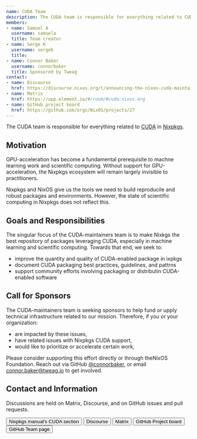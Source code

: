 ```yaml
---
name: CUDA Team
description: The CUDA team is responsible for everything related to CUDA in Nixpkgs.
members:
- name: Samuel A
  username: samuela
  title: Team creator
- name: Serge K
  username: sergek
  title:
- name: Connor Baker
  username: connorbaker
  title: Sponsored by Tweag
contact:
- name: Discourse
  href: https://discourse.nixos.org/t/announcing-the-nixos-cuda-maintainers-team-and-a-call-for-maintainers/18074
- name: Matrix
  href: https://app.element.io/#/room/#cuda:nixos.org
- name: GitHub project board
  href: https://github.com/orgs/NixOS/projects/27
---
```


The CUDA team is responsible for everything related to
[CUDA](https://developer.nvidia.com/cuda-zone) in
[Nixpkgs](https://github.com/NixOS/nixpkgs).

## Motivation

GPU-acceleration has become a fundamental prerequisite to machne learning work
and scientific computing. Without support for GPU-acceleration, the Nixpkgs
ecosystem will remain largely invisible to practitioners.

Nixpkgs and NixOS give us the tools we need to build reproducile and robust
packages and environments. However, the state of scientific computing in
Nixpkgs does not reflect this.

## Goals and Responsibilities

The singular focus of the CUDA-maintainers team is to make Nixkgs the best
repository of packages leveraging CUDA, especially in machine learning and
scientific computing. Towards that end, we seek to:

- improve the quantity and quality of CUDA-enabled package in ixpkgs
- document CUDA packaging best practices, guidelines, and pattrns
- support community efforts involving packaging or distributin CUDA-enabled
  software

## Call for Sponsors

The CUDA-maintainers team is seeking sponsors to help fund or upply technical
infrastructure related to our mission. Therefore, if you or your organization:

- are impacted by these issues,
- have related issues with Nixpkgs CUDA support,
- would like to prioritize or accelerate certain work,

Please consider supporting this effort directly or through theNixOS Foundation.
Reach out via GitHub [@connorbaker](https://github.com/connorbaker), or email
connor.baker@tweag.io to get involved.

## Contact and Information

Discussions are held on Matrix, Discourse, and on GitHub issues and pull
requests.


<div class="flex flex-wrap gap-4">
  <Button
    href="https://nixos.org/manual/nixpkgs/unstable/#cuda"
    color="semidarkblue" size="sm">Nixpkgs manual's CUDA section</Button>
  <Button
    href="https://discourse.nixos.org/t/announcing-the-nixos-cuda-maintainers-team-and-a-call-for-maintainers/18074"
    color="semidarkblue" size="sm">Discourse</Button>
  <Button
    href="https://app.element.io/#/room/#cuda:nixos.org"
    color="semidarkblue" size="sm">Matrix</Button>
  <Button
    href="https://github.com/orgs/NixOS/projects/27"
    color="semidarkblue" size="sm">GitHub Project board</Button>
  <Button
    href="https://github.com/orgs/NixOS/teams/cuda-maintainers"
    color="semidarkblue" size="sm">GitHub Team page</Button>
</div>
